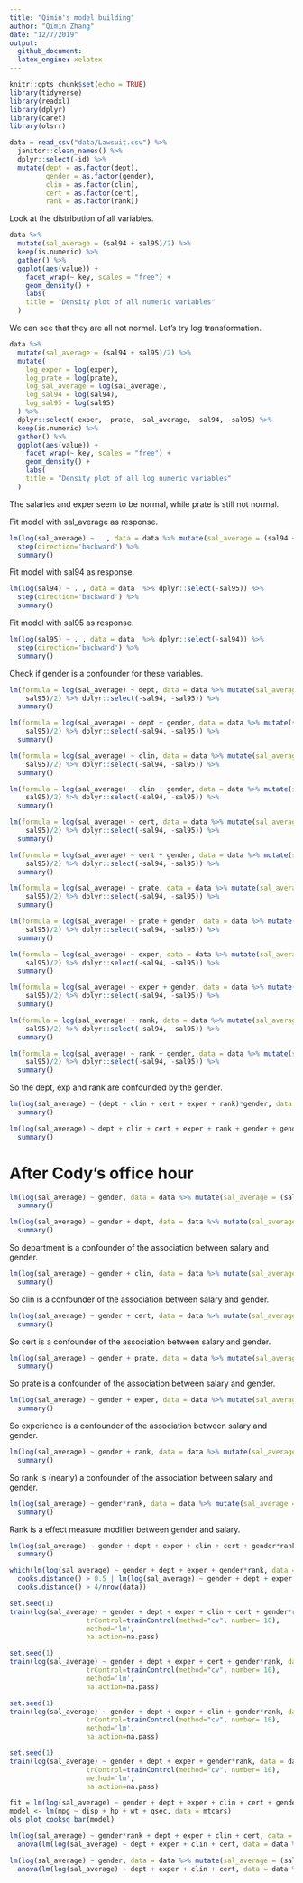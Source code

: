 ```yaml
---
title: "Qimin's model building"
author: "Qimin Zhang"
date: "12/7/2019"
output: 
  github_document:
  latex_engine: xelatex
---
```


```r
knitr::opts_chunk$set(echo = TRUE)
library(tidyverse)
library(readxl)
library(dplyr)
library(caret)
library(olsrr)
```

```r
data = read_csv("data/Lawsuit.csv") %>% 
  janitor::clean_names() %>% 
  dplyr::select(-id) %>% 
  mutate(dept = as.factor(dept),
         gender = as.factor(gender),
         clin = as.factor(clin),
         cert = as.factor(cert),
         rank = as.factor(rank))
```

Look at the distribution of all variables.

```r
data %>%
  mutate(sal_average = (sal94 + sal95)/2) %>% 
  keep(is.numeric) %>%
  gather() %>% 
  ggplot(aes(value)) +
    facet_wrap(~ key, scales = "free") +
    geom_density() +
    labs(
    title = "Density plot of all numeric variables"
  )
```

We can see that they are all not normal. Let's try log transformation.

```r
data %>%
  mutate(sal_average = (sal94 + sal95)/2) %>%
  mutate(
    log_exper = log(exper),
    log_prate = log(prate),
    log_sal_average = log(sal_average),
    log_sal94 = log(sal94),
    log_sal95 = log(sal95)
  ) %>% 
  dplyr::select(-exper, -prate, -sal_average, -sal94, -sal95) %>% 
  keep(is.numeric) %>%
  gather() %>% 
  ggplot(aes(value)) +
    facet_wrap(~ key, scales = "free") +
    geom_density() +
    labs(
    title = "Density plot of all log numeric variables"
  )
```

The salaries and exper seem to be normal, while prate is still not normal.

Fit model with sal_average as response.

```r
lm(log(sal_average) ~ . , data = data %>% mutate(sal_average = (sal94 + sal95)/2) %>% dplyr::select(-sal94, -sal95)) %>% 
  step(direction='backward') %>% 
  summary()
```

Fit model with sal94 as response.

```r
lm(log(sal94) ~ . , data = data  %>% dplyr::select(-sal95)) %>% 
  step(direction='backward') %>% 
  summary()
```

Fit model with sal95 as response.

```r
lm(log(sal95) ~ . , data = data  %>% dplyr::select(-sal94)) %>% 
  step(direction='backward') %>% 
  summary()
```

Check if gender is a confounder for these variables.

```r
lm(formula = log(sal_average) ~ dept, data = data %>% mutate(sal_average = (sal94 + 
    sal95)/2) %>% dplyr::select(-sal94, -sal95)) %>% 
  summary()

lm(formula = log(sal_average) ~ dept + gender, data = data %>% mutate(sal_average = (sal94 + 
    sal95)/2) %>% dplyr::select(-sal94, -sal95)) %>% 
  summary()
```

```r
lm(formula = log(sal_average) ~ clin, data = data %>% mutate(sal_average = (sal94 + 
    sal95)/2) %>% dplyr::select(-sal94, -sal95)) %>% 
  summary()

lm(formula = log(sal_average) ~ clin + gender, data = data %>% mutate(sal_average = (sal94 + 
    sal95)/2) %>% dplyr::select(-sal94, -sal95)) %>% 
  summary()
```

```r
lm(formula = log(sal_average) ~ cert, data = data %>% mutate(sal_average = (sal94 + 
    sal95)/2) %>% dplyr::select(-sal94, -sal95)) %>% 
  summary()

lm(formula = log(sal_average) ~ cert + gender, data = data %>% mutate(sal_average = (sal94 + 
    sal95)/2) %>% dplyr::select(-sal94, -sal95)) %>% 
  summary()
```

```r
lm(formula = log(sal_average) ~ prate, data = data %>% mutate(sal_average = (sal94 + 
    sal95)/2) %>% dplyr::select(-sal94, -sal95)) %>% 
  summary()

lm(formula = log(sal_average) ~ prate + gender, data = data %>% mutate(sal_average = (sal94 + 
    sal95)/2) %>% dplyr::select(-sal94, -sal95)) %>% 
  summary()
```

```r
lm(formula = log(sal_average) ~ exper, data = data %>% mutate(sal_average = (sal94 + 
    sal95)/2) %>% dplyr::select(-sal94, -sal95)) %>% 
  summary()

lm(formula = log(sal_average) ~ exper + gender, data = data %>% mutate(sal_average = (sal94 + 
    sal95)/2) %>% dplyr::select(-sal94, -sal95)) %>% 
  summary()
```

```r
lm(formula = log(sal_average) ~ rank, data = data %>% mutate(sal_average = (sal94 + 
    sal95)/2) %>% dplyr::select(-sal94, -sal95)) %>% 
  summary()

lm(formula = log(sal_average) ~ rank + gender, data = data %>% mutate(sal_average = (sal94 + 
    sal95)/2) %>% dplyr::select(-sal94, -sal95)) %>% 
  summary()
```

So the dept, exp and rank are confounded by the gender.

```r
lm(log(sal_average) ~ (dept + clin + cert + exper + rank)*gender, data = data %>% mutate(sal_average = (sal94 + sal95)/2) %>% dplyr::select(-sal94, -sal95)) %>% 
  summary()
```


```r
lm(log(sal_average) ~ dept + clin + cert + exper + rank + gender + gender*exper, data = data %>% mutate(sal_average = (sal94 + sal95)/2) %>% dplyr::select(-sal94, -sal95)) %>% 
  summary()
```

# After Cody's office hour

```r
lm(log(sal_average) ~ gender, data = data %>% mutate(sal_average = (sal94 + sal95)/2) %>% dplyr::select(-sal94, -sal95)) %>% 
  summary()

lm(log(sal_average) ~ gender + dept, data = data %>% mutate(sal_average = (sal94 + sal95)/2) %>% dplyr::select(-sal94, -sal95)) %>% 
  summary()
```

So department is a confounder of the association between salary and gender.

```r
lm(log(sal_average) ~ gender + clin, data = data %>% mutate(sal_average = (sal94 + sal95)/2) %>% dplyr::select(-sal94, -sal95)) %>% 
  summary()
```

So clin is a confounder of the association between salary and gender.

```r
lm(log(sal_average) ~ gender + cert, data = data %>% mutate(sal_average = (sal94 + sal95)/2) %>% dplyr::select(-sal94, -sal95)) %>% 
  summary()
```

So cert is a confounder of the association between salary and gender.

```r
lm(log(sal_average) ~ gender + prate, data = data %>% mutate(sal_average = (sal94 + sal95)/2) %>% dplyr::select(-sal94, -sal95)) %>% 
  summary()
```

So prate is a confounder of the association between salary and gender.

```r
lm(log(sal_average) ~ gender + exper, data = data %>% mutate(sal_average = (sal94 + sal95)/2) %>% dplyr::select(-sal94, -sal95)) %>% 
  summary()
```

So experience is a confounder of the association between salary and gender.

```r
lm(log(sal_average) ~ gender + rank, data = data %>% mutate(sal_average = (sal94 + sal95)/2) %>% dplyr::select(-sal94, -sal95)) %>% 
  summary()
```

So rank is (nearly) a confounder of the association between salary and gender.


```r
lm(log(sal_average) ~ gender*rank, data = data %>% mutate(sal_average = (sal94 + sal95)/2) %>% dplyr::select(-sal94, -sal95)) %>% 
  summary()
```

Rank is a effect measure modifier between gender and salary.

```r
lm(log(sal_average) ~ gender + dept + exper + clin + cert + gender*rank, data = data %>% mutate(sal_average = (sal94 + sal95)/2) %>% dplyr::select(-sal94, -sal95)) %>% 
  summary()
```

```r
which(lm(log(sal_average) ~ gender + dept + exper + gender*rank, data = data %>% mutate(sal_average = (sal94 + sal95)/2) %>% dplyr::select(-sal94, -sal95)) %>% 
  cooks.distance() > 0.5 | lm(log(sal_average) ~ gender + dept + exper + gender*rank, data = data %>% mutate(sal_average = (sal94 + sal95)/2) %>% dplyr::select(-sal94, -sal95)) %>% 
  cooks.distance() > 4/nrow(data))
```

```r
set.seed(1)
train(log(sal_average) ~ gender + dept + exper + clin + cert + gender*rank, data = data %>% mutate(sal_average = (sal94 + sal95)/2) %>% dplyr::select(-sal94, -sal95),
                   trControl=trainControl(method="cv", number= 10),
                   method='lm',
                   na.action=na.pass)
```

```r
set.seed(1)
train(log(sal_average) ~ gender + dept + exper + cert + gender*rank, data = data %>% mutate(sal_average = (sal94 + sal95)/2) %>% dplyr::select(-sal94, -sal95),
                   trControl=trainControl(method="cv", number= 10),
                   method='lm',
                   na.action=na.pass)
```

```r
set.seed(1)
train(log(sal_average) ~ gender + dept + exper + clin + gender*rank, data = data %>% mutate(sal_average = (sal94 + sal95)/2) %>% dplyr::select(-sal94, -sal95),
                   trControl=trainControl(method="cv", number= 10),
                   method='lm',
                   na.action=na.pass)
```

```r
set.seed(1)
train(log(sal_average) ~ gender + dept + exper + gender*rank, data = data %>% mutate(sal_average = (sal94 + sal95)/2) %>% dplyr::select(-sal94, -sal95),
                   trControl=trainControl(method="cv", number= 10),
                   method='lm',
                   na.action=na.pass)
```

```r
fit = lm(log(sal_average) ~ gender + dept + exper + clin + cert + gender*rank, data = data %>% mutate(sal_average = (sal94 + sal95)/2) %>% dplyr::select(-sal94, -sal95))
model <- lm(mpg ~ disp + hp + wt + qsec, data = mtcars)
ols_plot_cooksd_bar(model)
```

```r
lm(log(sal_average) ~ gender*rank + dept + exper + clin + cert, data = data %>% mutate(sal_average = (sal94 + sal95)/2) %>% dplyr::select(-sal94, -sal95)) %>% 
  anova(lm(log(sal_average) ~ dept + exper + clin + cert, data = data %>% mutate(sal_average = (sal94 + sal95)/2) %>% dplyr::select(-sal94, -sal95)))
```

```r
lm(log(sal_average) ~ gender, data = data %>% mutate(sal_average = (sal94 + sal95)/2) %>% dplyr::select(-sal94, -sal95)) %>% 
  anova(lm(log(sal_average) ~ dept + exper + clin + cert, data = data %>% mutate(sal_average = (sal94 + sal95)/2) %>% dplyr::select(-sal94, -sal95)))
```

